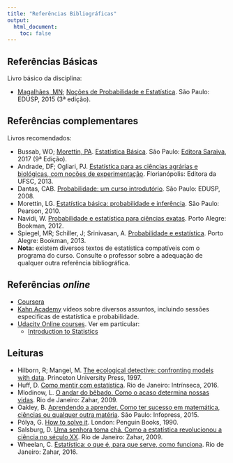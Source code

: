 ```yaml
---
title: "Referências Bibliográficas"
output: 
  html_document:
    toc: false
---
```


## Referências Básicas

Livro básico da disciplina:

- [Magalhães, MN](http://www.ime.usp.br/~marcos); 
      [Noções de Probabilidade e Estatística](https://www.edusp.com.br/loja/produto/939/probabilidade-e-variaveis-aleatorias).
      São Paulo: EDUSP, 2015 (3ª edição).

## Referências complementares

Livros recomendados:

- Bussab, WO; [Morettin, PA](http://www.ime.usp.br/~pam).
  [Estatística Básica](http://www.editorasaraiva.com.br/produtos/show/isbn:9788502207998/titulo:estatistica-basica/).
  São Paulo: [Editora Saraiva](http://www.saraivauni.com.br), 2017 (9ª
  Edição).
- Andrade, DF; Ogliari, PJ.
  [Estatística para as ciências agrárias e biológicas, com noções de experimentação](http://www.editora.ufsc.br/publicacao/detalhe/id/537). Florianópolis: Editora da UFSC, 2013.
- Dantas, CAB.
  [Probabilidade: um curso introdutório](http://www.edusp.com.br/detlivro.asp?id=41384).
  São Paulo: EDUSP, 2008.
- Morettin, LG.
  [Estatística básica: probabilidade e inferência](http://loja.pearson.com.br/estatistica-basica-probabilidade-e-inferencia-9788576053705/p).
  São Paulo: Pearson, 2010.
- Navidi, W.
  [Probabilidade e estatística para ciências exatas](http://www.grupoa.com.br/livros/matematica-e-estatistica/probabilidade-e-estatistica-para-ciencias-exatas/9788580550733).
  Porto Alegre: Bookman, 2012.
- Spiegel, MR; Schiller, J; Srinivasan, A.
  [Probabilidade e estatística](http://www.grupoa.com.br/livros/matematica-e-estatistica/probabilidade-e-estatistica/9788565837187).
  Porto Alegre: Bookman, 2013.
- **Nota:** existem diversos textos de estatística compatíveis com o
      programa do curso. Consulte o professor sobre a adequação de
      qualquer outra referência bibliográfica.

## Referências *online*

- [Coursera](https://pt.coursera.org)
- [Kahn Academy](http://www.khanacademy.org) vídeos sobre diversos
      assuntos, incluindo sessões especificas de estatística e
      probabilidade.
- [Udacity Online courses](http://www.udacity.com). Ver em particular:
    - [Introduction to Statistics](https://www.udacity.com/course/st101)

## Leituras

- Hilborn, R; Mangel, M.
  [The ecological detective: confronting models with data](http://press.princeton.edu/titles/5987.html).
  Princeton University Press, 1997.
- Huff, D.
  [Como mentir com estatística](http://www.intrinseca.com.br/livro/624/).
  Rio de Janeiro: Intrínseca, 2016.
- Mlodinow, L.
  [O andar do bêbado. Como o acaso determina nossas vidas](http://zahar.com.br/livro/o-andar-do-b%C3%AAbado).
  Rio de Janeiro: Zahar, 2009.
- Oakley, B.
  [Aprendendo a aprender. Como ter sucesso em matemática, ciências ou qualquer outra matéria](http://www.infopress.com.br).
  São Paulo: Infopress, 2015.
- Pólya, G.
  [How to solve it](https://www.penguin.co.uk/books/12619/how-to-solve-it).
  London: Penguin Books, 1990.
- Salsburg, D.
  [Uma senhora toma chá. Como a estatística revolucionou a ciência no século XX](http://www.zahar.com.br/livro/uma-senhora-toma-cha).
  Rio de Janeiro: Zahar, 2009.
- Wheelan, C.
  [Estatística: o que é, para que serve, como funciona](http://www.zahar.com.br/livro/estatistica).
  Rio de Janeiro: Zahar, 2016.